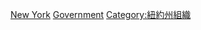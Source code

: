 {{Commons category|Government of New York}}

[[Category:美國州政府|New York]]
[[Category:紐約州政治|Government]]
[[Category:紐約州組織|Category:紐約州組織]]